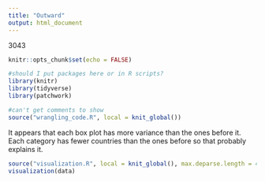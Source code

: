 ```yaml
---
title: "Outward"
output: html_document
---
```

3043
```r
knitr::opts_chunk$set(echo = FALSE)
```

```r
#should I put packages here or in R scripts?
library(knitr)
library(tidyverse)
library(patchwork)
```

```r
#can't get comments to show
source("wrangling_code.R", local = knit_global())
```

It appears that each box plot has more variance than the ones before it. Each category has fewer countries than the ones before so that probably explains it. 
```r
source("visualization.R", local = knit_global(), max.deparse.length = 450)
visualization(data)
```
